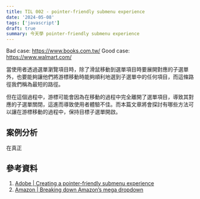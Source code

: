 ```yaml
---
title: TIL 002 - pointer-friendly submenu experience
date: '2024-05-08'
tags: ['javascript']
draft: true
summary: 今天學 pointer-friendly submenu experience
---
```


Bad case: https://www.books.com.tw/
Good case: https://www.walmart.com/

當使用者透過選單瀏覽項目時，除了滑鼠移動到選單項目時要展開對應的子選單外，也要能夠讓他們將游標移動時能夠順利地選到子選單中的任何項目，而這條路徑我們稱為最短的路徑。

但在這個過程中，游標可能會因為在移動的過程中完全離開了選單項目，導致其對應的子選單關閉，這進而導致使用者體驗不佳。而本篇文章將會探討有哪些方法可以讓在游標移動的過程中，保持目標子選單開啟。

## 案例分析

在真正

## 參考資料

1. [Adobe | Creating a pointer-friendly submenu experience](https://react-spectrum.adobe.com/blog/creating-a-pointer-friendly-submenu-experience.html)
2. [Amazon | Breaking down Amazon’s mega dropdown](https://bjk5.com/post/44698559168/breaking-down-amazons-mega-dropdown)
